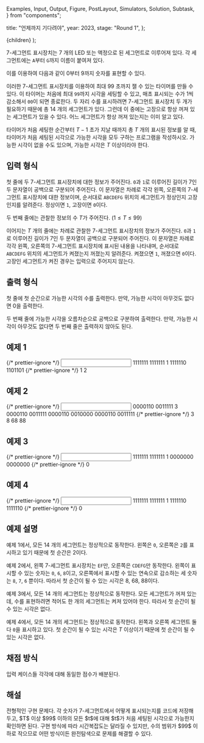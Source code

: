   Examples,
  Input,
  Output,
  Figure,
  PostLayout,
  Simulators,
  Solution,
  Subtask,
} from "components";

  title: "언제까지 기다려야",
  year: 2023,
  stage: "Round 1",
};

  <PostLayout meta={meta}>{children}</PostLayout>
);

7-세그먼트 표시장치는 $7$ 개의 LED 또는 액정으로 된 세그먼트로 이루어져 있다.
각 세그먼트에는 `A`부터 `G`까지 이름이 붙여져 있다.

<div style={{ display: "flex" }}>
  <Figure
    src="/2023/4-1.565b74ac00363b9c.png"
    width={100}
  />
</div>

이를 이용하여 다음과 같이 $0$부터 $9$까지 숫자를 표현할 수 있다.

<div style={{ display: "flex" }}>
  <Figure
    src="/2023/4-2.4ab1a7bb9823e32b.png"
    width={600}
  />
</div>

이러한 7-세그먼트 표시장치를 이용하여 최대 $99$ 초까지 잴 수 있는 타이머를 만들 수 있다.
이 타이머는 처음에 최대 `99`까지 시각을 세팅할 수 있고,
매초 표시되는 수가 $1$씩 감소해서 `00`이 되면 종료한다.
두 자리 수를 표시하려면 7-세그먼트 표시장치 두 개가 필요하기 때문에
총 $14$ 개의 세그먼트가 있다.
그런데 이 중에는 고장으로 항상 꺼져 있는 세그먼트가 있을 수 있다. 어느 세그먼트가 항상 꺼져 있는지는 이미 알고 있다.

타이머가 처음 세팅한 순간부터 $T-1$ 초가 지날 때까지
총 $T$ 개의 표시된 정보를 알 때,
타이머가 처음 세팅된 시각으로 가능한 시각을 모두 구하는 프로그램을 작성하시오.
가능한 시각이 없을 수도 있으며,
가능한 시각은 $T$ 이상이라야 한다.

## 입력 형식

첫 줄에 두 7-세그먼트 표시장치에 대한 정보가 주어진다.
`0`과 `1`로 이루어진 길이가 $7$인 두 문자열이
공백으로 구분되어 주어진다.
이 문자열은 차례로 각각 왼쪽, 오른쪽의 7-세그먼트 표시장치에 대한 정보이며,
순서대로 `ABCDEFG` 위치의 세그먼트가 정상인지 고장인지를 알려준다.
정상이면 `1`, 고장이면 `0`이다.

두 번째 줄에는 관찰한 정보의 수 $T$가 주어진다.
($1 \le T \le 99$)

이어지는 $T$ 개의 줄에는 차례로 관찰한 7-세그먼트 표시장치의 정보가 주어진다.
`0`과 `1`로 이루어진 길이가 $7$인 두 문자열이 공백으로 구분되어 주어진다.
이 문자열은 차례로 각각 왼쪽, 오른쪽의
7-세그먼트 표시장치에 표시된 내용을 나타내며,
순서대로 `ABCDEFG` 위치의 세그먼트가 켜졌는지 꺼졌는지 알려준다.
켜졌으면 `1`, 꺼졌으면 `0`이다.
고장인 세그먼트가 켜진 경우는 입력으로 주어지지 않는다.

## 출력 형식

첫 줄에 첫 순간으로 가능한 시각의 수를 출력한다.
만약, 가능한 시각이 아무것도 없다면 $0$을 출력한다.

두 번째 줄에 가능한 시각을 오름차순으로 공백으로 구분하여 출력한다.
만약, 가능한 시각이 아무것도 없다면
두 번째 줄은 출력하지 않아도 된다.

## 예제 1

<Examples>
  {/* prettier-ignore */}
  <Input>
1111111 1111111
1
1111110 1101101
  </Input>
  {/* prettier-ignore */}
  <Output>
1
2
  </Output>
</Examples>

## 예제 2

<Examples>
  {/* prettier-ignore */}
  <Input>
0000110 0011111
3
0000110 0011111
0000110 0010000
0000110 0011111
  </Input>
  {/* prettier-ignore */}
  <Output>
3
8 68 88
  </Output>
</Examples>

## 예제 3

<Examples>
  {/* prettier-ignore */}
  <Input>
1111111 1111111
1
0000000 0000000
  </Input>
  {/* prettier-ignore */}
  <Output>
0
  </Output>
</Examples>

## 예제 4

<Examples>
  {/* prettier-ignore */}
  <Input>
1111111 1111111
1
1111110 1111110
  </Input>
  {/* prettier-ignore */}
  <Output>
0
  </Output>
</Examples>

## 예제 설명

예제 1에서, 모든 $14$ 개의 세그먼트는 정상적으로 동작한다.
왼쪽은 `0`, 오른쪽은 `2`를 표시하고 있기 때문에 첫 순간은 $2$이다.

예제 2에서, 왼쪽 7-세그먼트 표시장치는 `EF`만, 오른쪽은 `CDEFG`만 동작한다.
왼쪽이 표시할 수 있는 숫자는 `0`, `6`, `8`이고,
오른쪽에서 표시할 수 있는 연속으로 감소하는 세 숫자는 `8`, `7`, `6` 뿐이다.
따라서 첫 순간이 될 수 있는 시각은 $8$, $68$, $88$이다.

예제 3에서, 모든 $14$ 개의 세그먼트는 정상적으로 동작한다.
모든 세그먼트가 꺼져 있는데,
수를 표현하려면 적어도 한 개의 세그먼트는 켜져 있어야 한다.
따라서 첫 순간이 될 수 있는 시각은 없다.

예제 4에서, 모든 $14$ 개의 세그먼트는 정상적으로 동작한다.
왼쪽과 오른쪽 세그먼트 둘 다 `0`을 표시하고 있다.
첫 순간이 될 수 있는 시각은 $T$ 이상이기 때문에 첫 순간이 될 수 있는 시각은 없다.

## 채점 방식

입력 케이스들 각각에 대해 동일한 점수가 배분된다.

## 해설

<Solution>
전형적인 구현 문제다.
각 숫자가 7-세그먼트에서 어떻게 표시되는지를 코드에 저장해두고,
$T$ 이상 $99$ 이하의 모든 $t$에 대해 $t$가 처음 세팅된 시각으로 가능한지 확인하면 된다.
구현 방식에 따라 시간복잡도는 달라질 수 있지만,
수의 범위가 $99$ 이하로 작으므로 어떤 방식이든 완전탐색으로 문제를 해결할 수 있다.
</Solution>
